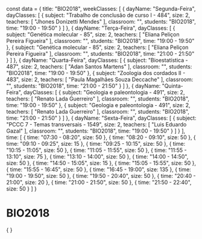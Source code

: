 const data = {
  title: "BIO2018",
  weekClasses: [
    {
      dayName: "Segunda-Feira",
      dayClasses: [
        {
          subject: "Trabalho de conclusão de curso I - 484",
          size: 2,
          teachers: [
            "Jhones Donizetti Mendes"
          ],
          classroom: "",
          students: "BIO2018",
          time: "19:00 - 19:50"
        }
      ]
    },
    {
      dayName: "Terça-Feira",
      dayClasses: [
        {
          subject: "Genética molecular - 85",
          size: 2,
          teachers: [
            "Eliana Peliçon Pereira Figueira"
          ],
          classroom: "",
          students: "BIO2018",
          time: "19:00 - 19:50"
        },
        {
          subject: "Genética molecular - 85",
          size: 2,
          teachers: [
            "Eliana Peliçon Pereira Figueira"
          ],
          classroom: "",
          students: "BIO2018",
          time: "21:00 - 21:50"
        }
      ]
    },
    {
      dayName: "Quarta-Feira",
      dayClasses: [
        {
          subject: "Bioestatística - 487",
          size: 2,
          teachers: [
            "Adan Santos Martens"
          ],
          classroom: "",
          students: "BIO2018",
          time: "19:00 - 19:50"
        },
        {
          subject: "Zoologia dos cordados II - 483",
          size: 2,
          teachers: [
            "Paula Magalhães Souza Deccache"
          ],
          classroom: "",
          students: "BIO2018",
          time: "21:00 - 21:50"
        }
      ]
    },
    {
      dayName: "Quinta-Feira",
      dayClasses: [
        {
          subject: "Geologia e paleontologia - 491",
          size: 2,
          teachers: [
            "Renato Lada Guerreiro"
          ],
          classroom: "",
          students: "BIO2018",
          time: "19:00 - 19:50"
        },
        {
          subject: "Geologia e paleontologia - 491",
          size: 2,
          teachers: [
            "Renato Lada Guerreiro"
          ],
          classroom: "",
          students: "BIO2018",
          time: "21:00 - 21:50"
        }
      ]
    },
    {
      dayName: "Sexta-Feira",
      dayClasses: [
        {
          subject: "PCCC 7 - Temas transversais - 1549",
          size: 2,
          teachers: [
            "Luis Eduardo Gazal"
          ],
          classroom: "",
          students: "BIO2018",
          time: "19:00 - 19:50"
        }
      ]
    }
  ],
  time: [
    {
      time: "07:30 - 08:20",
      size: 50
    },
    {
      time: "08:20 - 09:10",
      size: 50
    },
    {
      time: "09:10 - 09:25",
      size: 15
    },
    {
      time: "09:25 - 10:15",
      size: 50
    },
    {
      time: "10:15 - 11:05",
      size: 50
    },
    {
      time: "11:05 - 11:55",
      size: 50
    },
    {
      time: "11:55 - 13:10",
      size: 75
    },
    {
      time: "13:10 - 14:00",
      size: 50
    },
    {
      time: "14:00 - 14:50",
      size: 50
    },
    {
      time: "14:50 - 15:05",
      size: 15
    },
    {
      time: "15:05 - 15:55",
      size: 50
    },
    {
      time: "15:55 - 16:45",
      size: 50
    },
    {
      time: "16:45 - 19:00",
      size: 135
    },
    {
      time: "19:00 - 19:50",
      size: 50
    },
    {
      time: "19:50 - 20:40",
      size: 50
    },
    {
      time: "20:40 - 21:00",
      size: 20
    },
    {
      time: "21:00 - 21:50",
      size: 50
    },
    {
      time: "21:50 - 22:40",
      size: 50
    }
  ]
}

# BIO2018

<div>
    {
        <Grid
            title={data.title} 
            weekClasses={data.weekClasses} 
            time={data.time}
        />
    }
</div>